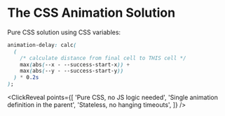 
# The CSS Animation Solution

<Row>
<Column>

Pure CSS solution using CSS variables:

```css
animation-delay: calc(
  (
    /* calculate distance from final cell to THIS cell */
    max(abs(--x - --success-start-x)) +
    max(abs(--y - --success-start-y))
  ) * 0.2s
);
```
</Column>
<Column>

<ClickReveal points={[
  'Pure CSS, no JS logic needed',
  'Single animation definition in the parent',
  'Stateless, no hanging timeouts',
]} />
</Column>
</Row>
